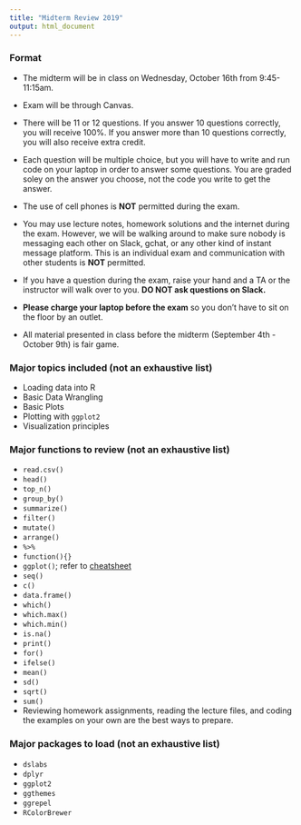 ```yaml
---
title: "Midterm Review 2019"
output: html_document
---
```

### Format
* The midterm will be in class on Wednesday, October 16th from 9:45-11:15am.


* Exam will be through Canvas.


* There will be 11 or 12 questions. If you answer 10 questions correctly, you will receive 100%. If you answer more than 10 questions correctly, you will also receive extra credit. 


* Each question will be multiple choice, but you will have to write and run code on your laptop in order to answer some questions. You are graded soley on the answer you choose, not the code you write to get the answer.


* The use of cell phones is **NOT** permitted during the exam.


* You may use lecture notes, homework solutions and the internet during the exam. However, we will be walking around to make sure nobody is messaging each other on Slack, gchat, or any other kind of instant message platform. This is an individual exam and communication with other students is **NOT** permitted.


* If you have a question during the exam, raise your hand and a TA or the instructor will walk over to you. **DO NOT ask questions on Slack.**


* **Please charge your laptop before the exam** so you don't have to sit on the floor by an outlet.

* All material presented in class before the midterm (September 4th - October 9th) is fair game.

### Major topics included (not an exhaustive list)

* Loading data into R
* Basic Data Wrangling
* Basic Plots
* Plotting with `ggplot2`
* Visualization principles


### Major functions to review (not an exhaustive list)

* `read.csv()`
* `head()`
* `top_n()`
* `group_by()`
* `summarize()`
* `filter()`
* `mutate()`
* `arrange()`
* `%>%`
* `function(){}`
* `ggplot()`; refer to [cheatsheet](https://www.rstudio.com/wp-content/uploads/2015/03/ggplot2-cheatsheet.pdf)
* `seq()`
* `c()`
* `data.frame()`
* `which()`
* `which.max()`
* `which.min()`
* `is.na()`
* `print()`
* `for()`
* `ifelse()`
* `mean()`
* `sd()`
* `sqrt()`
* `sum()`
* Reviewing homework assignments, reading the lecture files, and coding the examples on your own are the best ways to prepare.

### Major packages to load (not an exhaustive list)

* `dslabs`
* `dplyr`
* `ggplot2`
* `ggthemes`
* `ggrepel`
* `RColorBrewer`
